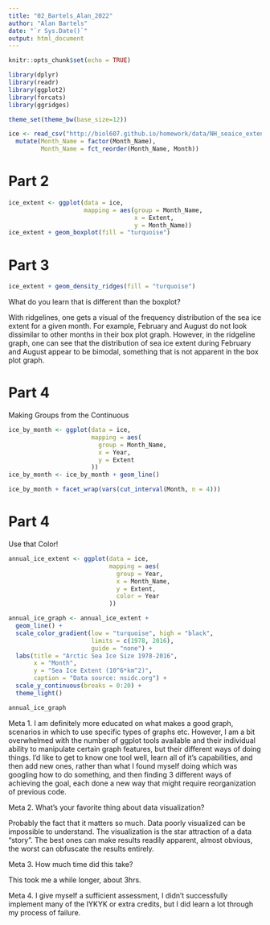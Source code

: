 ```yaml
---
title: "02_Bartels_Alan_2022"
author: "Alan Bartels"
date: "`r Sys.Date()`"
output: html_document
---
```


```r
knitr::opts_chunk$set(echo = TRUE)
```
```r
library(dplyr)
library(readr)
library(ggplot2)
library(forcats)
library(ggridges)

theme_set(theme_bw(base_size=12))

ice <- read_csv("http://biol607.github.io/homework/data/NH_seaice_extent_monthly_1978_2016.csv") %>%
  mutate(Month_Name = factor(Month_Name),
         Month_Name = fct_reorder(Month_Name, Month))
```
# Part 2
```r
ice_extent <- ggplot(data = ice, 
                     mapping = aes(group = Month_Name,
                                   x = Extent,
                                   y = Month_Name))
ice_extent + geom_boxplot(fill = "turquoise")
```

# Part 3

```r
ice_extent + geom_density_ridges(fill = "turquoise")
```


What do you learn that is different than the boxplot?

With ridgelines, one gets a visual of the frequency distribution of the sea ice
extent for a given month. For example, February and August do not look dissimilar
to other months in their box plot graph. However, in the ridgeline graph, one
can see that the distribution of sea ice extent during February and August 
appear to be bimodal, something that is not apparent in the box plot graph.

# Part 4
Making Groups from the Continuous
```r
ice_by_month <- ggplot(data = ice, 
                       mapping = aes(
                         group = Month_Name,
                         x = Year,
                         y = Extent
                       ))
ice_by_month <- ice_by_month + geom_line()

ice_by_month + facet_wrap(vars(cut_interval(Month, n = 4)))
```

# Part 4
Use that Color!
```r
annual_ice_extent <- ggplot(data = ice, 
                            mapping = aes(
                              group = Year,
                              x = Month_Name,
                              y = Extent,
                              color = Year
                            ))

annual_ice_graph <- annual_ice_extent + 
  geom_line() +
  scale_color_gradient(low = "turquoise", high = "black", 
                       limits = c(1978, 2016), 
                       guide = "none") +
  labs(title = "Arctic Sea Ice Size 1978-2016", 
       x = "Month", 
       y = "Sea Ice Extent (10^6*km^2)",
       caption = "Data source: nsidc.org") +
  scale_y_continuous(breaks = 0:20) +
  theme_light()

annual_ice_graph
```

Meta 1. 
I am definitely more educated on what makes a good graph, scenarios in which to use specific types of graphs etc. However, I am a bit overwhelmed with the number of ggplot tools available and their individual ability to manipulate certain graph features, but their different ways of doing things. I'd like to get to know one tool well, learn all of it's capabilities, and then add new ones, rather than what I found myself doing which was googling how to do something, and then finding 3 different ways of achieving the goal, each done a new way that might require reorganization of previous code. 

Meta 2. 
What's your favorite thing about data visualization?

Probably the fact that it matters so much. Data poorly visualized can be impossible to understand. The visualization is the star attraction of a data "story". The best ones can make results readily apparent, almost obvious, the worst can obfuscate the results entirely. 

Meta 3. 
How much time did this take?

This took me a while longer, about 3hrs. 

Meta 4. 
I give myself a sufficient assessment, I didn't successfully implement many of the IYKYK or extra credits, but I did learn a lot through my process of failure. 


